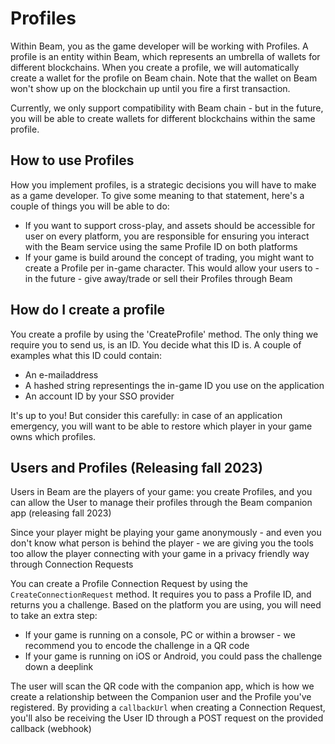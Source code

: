 # Profiles
Within Beam, you as the game developer will be working with Profiles. A profile is an entity within Beam, which represents an umbrella of wallets for different blockchains. When you create a profile, we will automatically create a wallet for the profile on Beam chain. Note that the wallet on Beam won't show up on the blockchain up until you fire a first transaction. 

Currently, we only support compatibility with Beam chain - but in the future, you will be able to create wallets for different blockchains within the same profile.


## How to use Profiles

How you implement profiles, is a strategic decisions you will have to make as a game developer. To give some meaning to that statement, here's a couple of things you will be able to do:

* If you want to support cross-play, and assets should be accessible for user on every platform, you are responsible for ensuring you interact with the Beam service using the same Profile ID on both platforms
* If your game is build around the concept of trading, you might want to create a Profile per in-game character. This would allow your users to - in the future - give away/trade or sell their Profiles through Beam


## How do I create a profile

You create a profile by using the 'CreateProfile' method. The only thing we require you to send us, is an ID. You decide what this ID is.
A couple of examples what this ID could contain:

* An e-mailaddress
* A hashed string representings the in-game ID you use on the application 
* An account ID by your SSO provider

It's up to you! But consider this carefully: in case of an application emergency, you will want to be able to restore which player in your game owns which profiles.


## Users and Profiles (Releasing fall 2023)
Users in Beam are the players of your game: you create Profiles, and you can allow the User to manage their profiles through the Beam companion app (releasing fall 2023)

Since your player might be playing your game anonymously - and even you don't know what person is behind the player - we are giving you the tools too allow the player connecting with your game in a privacy friendly way through Connection Requests

You can create a Profile Connection Request by using the `CreateConnectionRequest` method. It requires you to pass a Profile ID, and returns you a challenge. Based on the platform you are using, you will need to take an extra step:

* If your game is running on a console, PC or within a browser - we recommend you to encode the challenge in a QR code
* If your game is running on iOS or Android, you could pass the challenge down a deeplink

The user will scan the QR code with the companion app, which is how we create a relationship between the Companion user and the Profile you've registered. By providing a `callbackUrl` when creating a Connection Request, you'll also be receiving the User ID through a POST request on the provided callback (webhook)